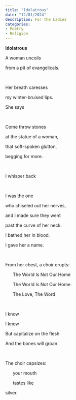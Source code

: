 ```yaml
---
title: "Idolatrous"
date: "12/01/2024"
description: For the Ladies
categories:
- Poetry
- Religion
---
```


**Idolatrous**

A woman uncoils

from a pit of evangelicals.

<br/>

Her breath caresses

my winter-bruised lips.

She says

<br/>

Come throw stones

at the statue of a woman,

that soft-spoken glutton, 

begging for more.

<br/>

I whisper back

<br/>

I was the one 

who chiseled out her nerves,

and I made sure they went 

past the curve of her neck.

I bathed her in blood.

I gave her a name.

<br/>

From her chest, a choir erupts:

&nbsp;&nbsp;&nbsp;&nbsp;&nbsp;&nbsp;The World Is Not Our Home

&nbsp;&nbsp;&nbsp;&nbsp;&nbsp;&nbsp;The World Is Not Our Home

&nbsp;&nbsp;&nbsp;&nbsp;&nbsp;&nbsp;The Love, The Word

<br/>

I know

I know

But capitalize on the flesh 

And the bones will groan.

<br/>

The choir capsizes:

&nbsp;&nbsp;&nbsp;&nbsp;&nbsp;&nbsp;your mouth

&nbsp;&nbsp;&nbsp;&nbsp;&nbsp;&nbsp;tastes like

silver.
